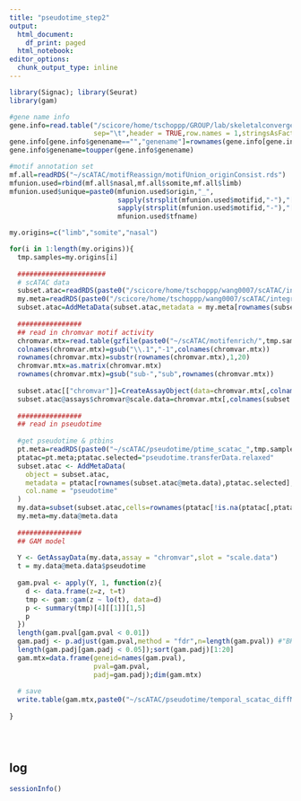 ```yaml
---
title: "pseudotime_step2"
output: 
  html_document:
    df_print: paged
  html_notebook:
editor_options:
  chunk_output_type: inline
--- 
```


```r
library(Signac); library(Seurat)
library(gam)
```

```r
#gene name info
gene.info=read.table("/scicore/home/tschoppp/GROUP/lab/skeletalconvergence/fromMenghan/scRNA/ensembl97_geneinfo.txt",
                     sep="\t",header = TRUE,row.names = 1,stringsAsFactors = FALSE)
gene.info[gene.info$genename=="","genename"]=rownames(gene.info[gene.info$genename=="",])
gene.info$genename=toupper(gene.info$genename)

#motif annotation set
mf.all=readRDS("~/scATAC/motifReassign/motifUnion_originConsist.rds")
mfunion.used=rbind(mf.all$nasal,mf.all$somite,mf.all$limb)
mfunion.used$unique=paste0(mfunion.used$origin,"_",
                           sapply(strsplit(mfunion.used$motifid,"-"),"[",1),"_",
                           sapply(strsplit(mfunion.used$motifid,"-"),"[",2),"_",
                           mfunion.used$tfname)

```

```r
my.origins=c("limb","somite","nasal")

```

```r
for(i in 1:length(my.origins)){
  tmp.samples=my.origins[i]
  
  ######################
  # scATAC data
  subset.atac=readRDS(paste0("/scicore/home/tschoppp/wang0007/scATAC/integration/",tmp.samples,"_atac_intgtFine010721.rds"))
  my.meta=readRDS(paste0("/scicore/home/tschoppp/wang0007/scATAC/integration/",tmp.samples,"_atac_integrated010721_meta.rds"))
  subset.atac=AddMetaData(subset.atac,metadata = my.meta[rownames(subset.atac@meta.data),c("broad","annotation_broad","fine","annotation_fine")],col.name = c("broad","annotation_broad","fine","annotation_fine"))
  
  ################
  ## read in chromvar motif activity
  chromvar.mtx=read.table(gzfile(paste0("~/scATAC/motifenrich/",tmp.samples,"_chromvarDenovo-LNSmotifs.txt.gz")), sep = "\t")
  colnames(chromvar.mtx)=gsub("\\.1","-1",colnames(chromvar.mtx))
  rownames(chromvar.mtx)=substr(rownames(chromvar.mtx),1,20)
  chromvar.mtx=as.matrix(chromvar.mtx)
  rownames(chromvar.mtx)=gsub("sub-","sub",rownames(chromvar.mtx))
  
  subset.atac[["chromvar"]]=CreateAssayObject(data=chromvar.mtx[,colnames(subset.atac)])
  subset.atac@assays$chromvar@scale.data=chromvar.mtx[,colnames(subset.atac)]
  
  ################
  ## read in pseudotime
  
  #get pseudotime & ptbins
  pt.meta=readRDS(paste0("~/scATAC/pseudotime/ptime_scatac_",tmp.samples,"_summary.rds"))
  ptatac=pt.meta;ptatac.selected="pseudotime.transferData.relaxed"
  subset.atac <- AddMetaData(
    object = subset.atac,
    metadata = ptatac[rownames(subset.atac@meta.data),ptatac.selected],
    col.name = "pseudotime"
  )
  my.data=subset(subset.atac,cells=rownames(ptatac[!is.na(ptatac[,ptatac.selected]),]))
  my.meta=my.data@meta.data
  
  ################
  ## GAM model
  
  Y <- GetAssayData(my.data,assay = "chromvar",slot = "scale.data")
  t = my.data@meta.data$pseudotime
  
  gam.pval <- apply(Y, 1, function(z){
    d <- data.frame(z=z, t=t)
    tmp <- gam::gam(z ~ lo(t), data=d)
    p <- summary(tmp)[4][[1]][1,5]
    p
  })
  length(gam.pval[gam.pval < 0.01])
  gam.padj <- p.adjust(gam.pval,method = "fdr",n=length(gam.pval)) #"BH","bonferroni"
  length(gam.padj[gam.padj < 0.05]);sort(gam.padj)[1:20]
  gam.mtx=data.frame(geneid=names(gam.pval),
                     pval=gam.pval,
                     padj=gam.padj);dim(gam.mtx)
  
  # save
  write.table(gam.mtx,paste0("~/scATAC/pseudotime/temporal_scatac_diffMotifsGAM_",tmp.samples,".txt"))
  
}

```

```r

```

```r

```

```r

```

## log

```r
sessionInfo()
```

